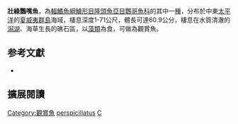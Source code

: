 {{Speciesbox
| status = LC
| status_system = iucn3.1
| image = Chlorurus_perspicillatus.jpg
| genus = Chlorurus
| species = perspicillatus
| authority = [[Steindachner|Steindachner]], 1879
| synonyms = *''Scarus ahula''<br /><small>Jenkins, 1899</small>
*''Scarus perspicillatus''<br /><small>Steindachner, 1879</small>
}}

'''壯綠鸚嘴魚'''，為[[輻鰭魚綱|輻鰭魚綱]][[鱸形目|鱸形目]][[隆頭魚亞目|隆頭魚亞目]][[鸚哥魚科|鸚哥魚科]]的其中一[[種|種]]，分布於中東[[太平洋|太平洋]]的[[夏威夷群島|夏威夷群島]]海域，棲息深度1-71公尺，體長可達60.9公分，棲息在水質清澈的[[潟湖|潟湖]]、海草生長的礁石區，以[[藻類|藻類]]為食，可做為觀賞魚。

== 参考文獻 ==
*{{FishBase_species|genus=Chlorurus|species=perspicillatus|year=2012|month=7}}

== 擴展閱讀 == 
{{refbegin}}
{{wikispecies-inline|Chlorurus perspicillatus|壯綠鸚嘴魚}}
{{refend}}
{{Taxonbar|from=Q2551614}}

[[Category:觀賞魚|Category:觀賞魚]]
[[Category:綠鸚嘴魚屬|perspicillatus]]
[[Category:1879年描述的魚類|C]]


{{鱸形目小作品}}